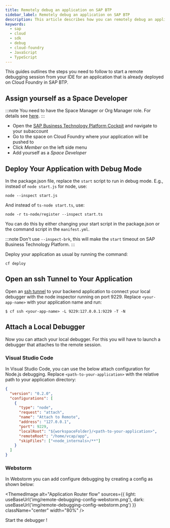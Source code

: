 ```yaml
---
title: Remotely debug an application on SAP BTP
sidebar_label: Remotely debug an application on SAP BTP
description: This article describes how you can remotely debug an application on SAP Business Technology Platform
keywords:
  - sap
  - cloud
  - sdk
  - debug
  - cloud-foundry
  - JavaScript
  - TypeScript
---
```



This guides outlines the steps you need to follow to start a remote debugging session from your IDE for an application that is already deployed on Cloud Foundry in SAP BTP.

## Assign yourself as a Space Developer

:::note
You need to have the Space Manager or Org Manager role.
For details see [here](https://help.sap.com/docs/BTP/65de2977205c403bbc107264b8eccf4b/81d0b4dcfbc84016b6b3c1465d4272f4.html).
:::

- Open the [SAP Business Technology Platform Cockpit](https://account.hana.ondemand.com/) and navigate to your subaccount
- Go to the space on Cloud Foundry where your application will be pushed to
- Click _Member_ on the left side menu
- Add yourself as a _Space Developer_

## Deploy Your Application with Debug Mode

In the package.json file, replace the `start` script to run in debug mode.
E.g., instead of `node start.js` for node, use:

```shell
node --inspect start.js
```

And instead of `ts-node start.ts`, use:

```shell
node -r ts-node/register --inspect start.ts
```
You can do this by either changing your start script in the package.json or the command script in the `manifest.yml`.

:::note
Don't use `--inspect-brk`, this will make the `start` timeout on SAP Business Technology Platform.
:::

Deploy your application as usual by running the command:

```shell
cf deploy
```

## Open an ssh Tunnel to Your Application

Open an [ssh tunnel](https://docs.cloudfoundry.org/devguide/deploy-apps/ssh-apps.html#ssh-command) to your backend application to connect your local debugger with the node inspector running on port 9229.
Replace `<your-app-name>` with your application name and run:

```shell
$ cf ssh <your-app-name> -L 9229:127.0.0.1:9229 -T -N
```

## Attach a Local Debugger

Now you can attach your local debugger.
For this you will have to launch a debugger that attaches to the remote session.

### Visual Studio Code
In Visual Studio Code, you can use the below attach configuration for Node.js debugging.
Replace `<path-to-your-application>` with the relative path to your application directory:

```JSON
{
  "version": "0.2.0",
  "configurations": [
    {
      "type": "node",
      "request": "attach",
      "name": "Attach to Remote",
      "address": "127.0.0.1",
      "port": 9229,
      "localRoot": "${workspaceFolder}/<path-to-your-application>",
      "remoteRoot": "/home/vcap/app",
      "skipFiles": ["<node_internals>/**"]
    }
  ]
}
```

### Webstorm
In Webstorm you can add configure debugging by creating a config as shown below:

<!-- vale off -->

<ThemedImage
  alt="Application Router flow"
  sources={{
    light: useBaseUrl('img/remote-debugging-config-webstorm.png'),
    dark: useBaseUrl('img/remote-debugging-config-webstorm.png')
  }}
  className="center"
  width="80%"
/>

<!-- vale on -->

Start the debugger !